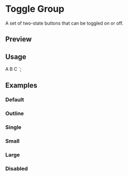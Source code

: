 

<Meta of={ToggleGroupStories} />

# Toggle Group

A set of two-state buttons that can be toggled on or off.

## Preview

<Canvas of={ToggleGroupStories.Default} />

## Usage


  <ToggleGroupItem value="a">A</ToggleGroupItem>
  <ToggleGroupItem value="b">B</ToggleGroupItem>
  <ToggleGroupItem value="c">C</ToggleGroupItem>
</ToggleGroup>
`;

<Source code={importCode} language="ts" dark />
<Source code={usageCode} language="tsx" dark />

## Examples

### Default

<Canvas of={ToggleGroupStories.Default} />

### Outline

<Canvas of={ToggleGroupStories.Outline} />

### Single

<Canvas of={ToggleGroupStories.Single} />

### Small

<Canvas of={ToggleGroupStories.Small} />

### Large

<Canvas of={ToggleGroupStories.Large} />

### Disabled

<Canvas of={ToggleGroupStories.Disabled} />

